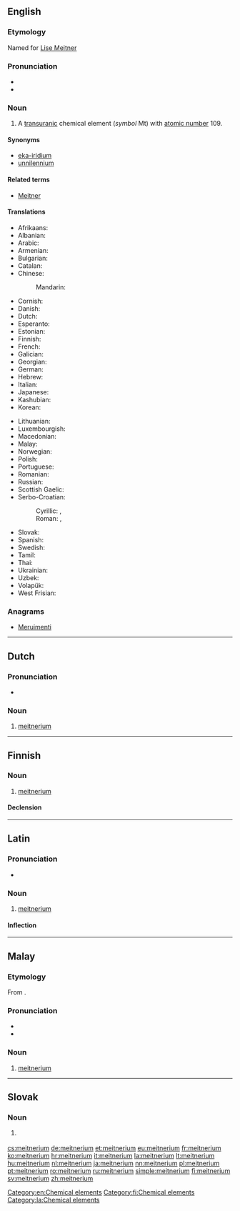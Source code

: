 {{also|Meitnerium}}
==English==
{{wikipedia}}
{{elements|Mt|hassium|Hs|darmstadtium|Ds}}

===Etymology===
Named for [[w:Lise Meitner|Lise Meitner]]

===Pronunciation===
* {{IPA|/maɪtˈnɜriəm/|lang=en}}
* {{audio|en-us-meitnerium.ogg|Audio (US)|lang=en}}

===Noun===
{{en-noun|-}}

# A [[transuranic]] chemical element (''symbol'' Mt) with [[atomic number]] 109.

====Synonyms====
* [[eka-iridium]] {{qualifier|used before the element was discovered}}
* [[unnilennium]] {{qualifier|used before the element was officially named}}

====Related terms====
* [[w:Lise Meitner|Meitner]]

====Translations====
{{trans-top|chemical element}}
* Afrikaans: {{t|af|meitnerium}}
* Albanian: {{t|sq|majtnerium}}
* Arabic: {{t|ar|ميتنريوم|m|tr=meitníryum|sc=Arab}}
* Armenian: {{t|hy|մայտներիում|tr=maytnerium}}
* Bulgarian: {{t|bg|мейтнерий|m|tr=méjtnerij}}
* Catalan: {{t|ca|meitneri}}
* Chinese:
*: Mandarin: {{t+|cmn|䥑|tr=mài}}
* Cornish: {{t|kw|meytneryum}}
* Danish: {{t|da|meitnerium}}
* Dutch: {{t+|nl|meitnerium|n}}
* Esperanto: {{t|eo|mejtnerio}}
* Estonian: {{t|et|meitneerium}}
* Finnish: {{t+|fi|meitnerium}}
* French: {{t+|fr|meitnérium|m}}
* Galician: {{t+|gl|meitnerio}}
* Georgian: {{t|ka|მაიტნერიუმი|tr=maitneriumi|sc=Geor}}
* German: {{t+|de|Meitnerium|n}}
* Hebrew: {{t|he|מיטנריום|tr=meitneryum|sc=Hebr}}
* Italian: {{t+|it|meitnerio|m}}
* Japanese: {{t+|ja|マイトネリウム|tr=maitoneriumu}}
* Kashubian: {{t|csb|meitner}}
* Korean: {{t|ko|마이트너륨|sc=Kore}}
{{trans-mid}}
* Lithuanian: {{t|lt|metneris}}
* Luxembourgish: {{t|lb|Meitnerium}}
* Macedonian: {{t|mk|мајтнериум|m|tr=majtnerium|sc=Cyrl}}
* Malay: {{t|ms|meitnerium}}
* Norwegian: {{t|no|meitnerium}}
* Polish: {{t+|pl|meitner|m}}
* Portuguese: {{t+|pt|meitnério|m}}
* Romanian: {{t+|ro|meitneriu|n}}
* Russian: {{t+|ru|мейтнерий|m|tr=méjtnerij}}
* Scottish Gaelic: {{t|gd|mèitneiriam}}
* Serbo-Croatian:
*: Cyrillic: {{t|sh|мајтнеријум|m}}, {{t|sh|меитнериј}}
*: Roman: {{t|sh|majtnerijum}}, {{t|sh|meitnerij}}
* Slovak: {{t|sk|meitnerium}}
* Spanish: {{t+|es|meitnerio|m}}
* Swedish: {{t+|sv|meitnerium}}
* Tamil: {{t|ta|மீட்நேரியம்|tr=mīţnēriyam|sc=Taml}}
* Thai: {{t|th|ไมต์นีเรียม|tr=mainīriam|sc=Thai}}
* Ukrainian: {{t|uk|майтнерій|m|tr=májtnerij|sc=Cyrl}}
* Uzbek: {{t|uz|мейтнерий|tr=meitneriy|sc=Cyrl}}
* Volapük: {{t+|vo|mätnerin}}
* West Frisian: {{t|fy|meitnerium}}
{{trans-bottom}}

===Anagrams===
* [[Meruimenti#English|Meruimenti]]

[[Category:en:Chemical elements]]

----

==Dutch==
{{wikipedia|lang=nl}}
{{elements|Mt|hassium|Hs|darmstadtium|Ds|lang=nl}}

===Pronunciation===
* {{audio|Nl-meitnerium.ogg|Audio|lang=nl}}

===Noun===
{{nl-noun|n|-|-}}

# [[#English|meitnerium]]

----

==Finnish==
{{wikipedia|lang=fi}}

===Noun===
{{fi-noun}}

# [[#English|meitnerium]]

====Declension====
{{fi-decl-risti|n=sg|meitnerium|||a|i=0}}

[[Category:fi:Chemical elements]]

----

==Latin==
{{wikipedia|lang=la}}

===Pronunciation===
* {{la-pronunc|meitnerium}}

===Noun===
{{la-noun|meitnerium|meitnerii|meitneriī|n|second}}

# [[#English|meitnerium]]

====Inflection====
{{la-decl-2nd-N|meitneri}}

[[Category:la:Chemical elements]]

----

==Malay==
{{wikipedia|lang=ms}}
{{elements|Mt|hassium|Hs|darmstadtium|Ds|lang=ms}}

===Etymology===
From {{etyl|en|ms}} {{term|meitnerium|lang=en}}.

===Pronunciation===
* {{IPA|[meitneriom]|[meitneriəm]|[maitniriəm]|lang=ms}}
* {{rhymes|iom|jom|om|lang=ms}}

===Noun===
{{head|ms|noun}}

# [[#English|meitnerium]] {{gloss|chemical element}}

----

==Slovak==
{{elements|Mt|hassium|Hs|darmstadtium|Ds|lang=sk}}

===Noun===
{{sk-noun|g=n|gen=meitneria|decl=mesto}}

# {{l|en|meitnerium}} {{gloss|element}}

[[cs:meitnerium]]
[[de:meitnerium]]
[[et:meitnerium]]
[[eu:meitnerium]]
[[fr:meitnerium]]
[[ko:meitnerium]]
[[hr:meitnerium]]
[[it:meitnerium]]
[[la:meitnerium]]
[[lt:meitnerium]]
[[hu:meitnerium]]
[[nl:meitnerium]]
[[ja:meitnerium]]
[[nn:meitnerium]]
[[pl:meitnerium]]
[[pt:meitnerium]]
[[ro:meitnerium]]
[[ru:meitnerium]]
[[simple:meitnerium]]
[[fi:meitnerium]]
[[sv:meitnerium]]
[[zh:meitnerium]]